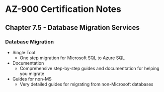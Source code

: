 # AZ-900 Certification Notes
## Chapter 7.5 - Database Migration Services

### Database Migration
* Single Tool
	* One step migration for Microsoft SQL to Azure SQL
* Documentation
	* Comprehensive step-by-step guides and documentation for helping you migrate
* Guides for non-MS
	* Very detailed guides for migrating from non-Microsoft databases